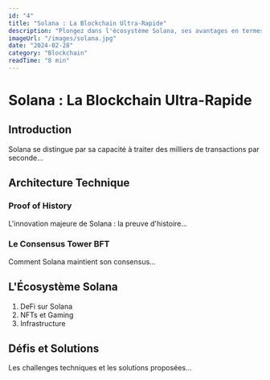```yaml
---
id: "4"
title: "Solana : La Blockchain Ultra-Rapide"
description: "Plongez dans l'écosystème Solana, ses avantages en termes de rapidité et de coûts, ainsi que ses défis techniques."
imageUrl: "/images/solana.jpg"
date: "2024-02-28"
category: "Blockchain"
readTime: "8 min"
---
```


# Solana : La Blockchain Ultra-Rapide

## Introduction

Solana se distingue par sa capacité à traiter des milliers de transactions par seconde...

## Architecture Technique

### Proof of History

L'innovation majeure de Solana : la preuve d'histoire...

### Le Consensus Tower BFT

Comment Solana maintient son consensus...

## L'Écosystème Solana

1. DeFi sur Solana
2. NFTs et Gaming
3. Infrastructure

## Défis et Solutions

Les challenges techniques et les solutions proposées... 